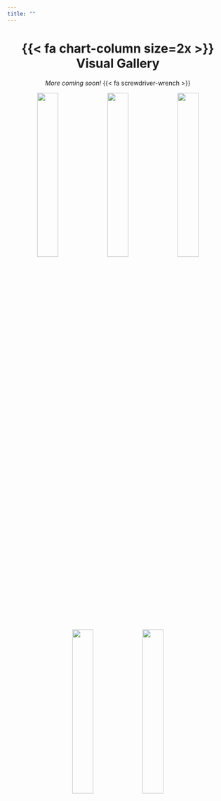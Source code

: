 ```yaml
---
title: ""
---
```


::: column-page
<center>

# {{< fa chart-column size=2x >}} Visual Gallery

*More coming soon!* {{< fa screwdriver-wrench >}}

</center>
:::

::: column-screen-inset
<center>

<p>![](images/dynamic/alone.png){width="31%"} ![](images/dynamic/birds.png){width="31%"} ![](images/dynamic/art-history-v2.png){width="31%"}</p>

<p>![](images/dynamic/atl-burg-2021.png){width="31%"} ![](images/dynamic/rfid.png){width="31%"}</p>

</center>
:::
